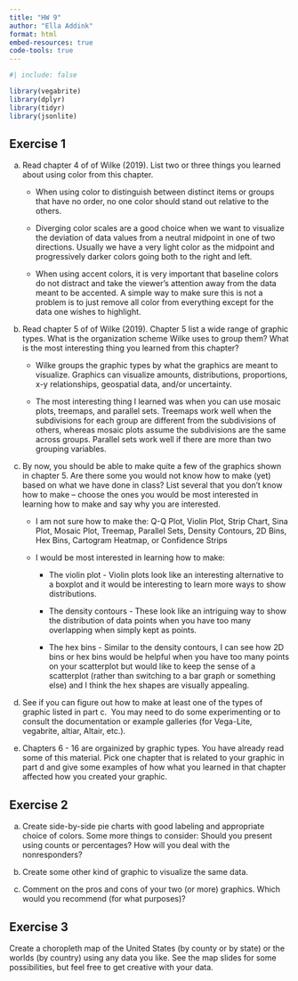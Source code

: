 ```yaml
---
title: "HW 9"
author: "Ella Addink"
format: html
embed-resources: true
code-tools: true 
---
```


```r
#| include: false

library(vegabrite)
library(dplyr)
library(tidyr)
library(jsonlite)
```

## Exercise 1

a.  Read chapter 4 of of Wilke (2019). List two or three things you learned about using color from this chapter.

    -   When using color to distinguish between distinct items or groups that have no order, no one color should stand out relative to the others.

    -   Diverging color scales are a good choice when we want to visualize the deviation of data values from a neutral midpoint in one of two directions. Usually we have a very light color as the midpoint and progressively darker colors going both to the right and left.

    -   When using accent colors, it is very important that baseline colors do not distract and take the viewer's attention away from the data meant to be accented. A simple way to make sure this is not a problem is to just remove all color from everything except for the data one wishes to highlight.

b.  Read chapter 5 of of Wilke (2019). Chapter 5 list a wide range of graphic types. What is the organization scheme Wilke uses to group them? What is the most interesting thing you learned from this chapter?

    -   Wilke groups the graphic types by what the graphics are meant to visualize. Graphics can visualize amounts, distributions, proportions, x-y relationships, geospatial data, and/or uncertainty.

    -   The most interesting thing I learned was when you can use mosaic plots, treemaps, and parallel sets. Treemaps work well when the subdivisions for each group are different from the subdivisions of others, whereas mosaic plots assume the subdivisions are the same across groups. Parallel sets work well if there are more than two grouping variables.

c.  By now, you should be able to make quite a few of the graphics shown in chapter 5. Are there some you would not know how to make (yet) based on what we have done in class? List several that you don’t know how to make – choose the ones you would be most interested in learning how to make and say why you are interested.

    -   I am not sure how to make the: Q-Q Plot, Violin Plot, Strip Chart, Sina Plot, Mosaic Plot, Treemap, Parallel Sets, Density Contours, 2D Bins, Hex Bins, Cartogram Heatmap, or Confidence Strips

    -   I would be most interested in learning how to make:

        -   The violin plot - Violin plots look like an interesting alternative to a boxplot and it would be interesting to learn more ways to show distributions.

        -   The density contours - These look like an intriguing way to show the distribution of data points when you have too many overlapping when simply kept as points.

        -   The hex bins - Similar to the density contours, I can see how 2D bins or hex bins would be helpful when you have too many points on your scatterplot but would like to keep the sense of a scatterplot (rather than switching to a bar graph or something else) and I think the hex shapes are visually appealing.

d.  See if you can figure out how to make at least one of the types of graphic listed in part c.  You may need to do some experimenting or to consult the documentation or example galleries (for Vega-Lite, vegabrite, altiar, Altair, etc.).

e.  Chapters 6 - 16 are orgainized by graphic types. You have already read some of this material. Pick one chapter that is related to your graphic in part d and give some examples of how what you learned in that chapter affected how you created your graphic.

## Exercise 2

a.  Create side-by-side pie charts with good labeling and appropriate choice of colors. Some more things to consider: Should you present using counts or percentages? How will you deal with the nonresponders?

b.  Create some other kind of graphic to visualize the same data.

c.  Comment on the pros and cons of your two (or more) graphics. Which would you recommend (for what purposes)?

## Exercise 3

Create a choropleth map of the United States (by county or by state) or the worlds (by country) using any data you like. See the map slides for some possibilities, but feel free to get creative with your data.
